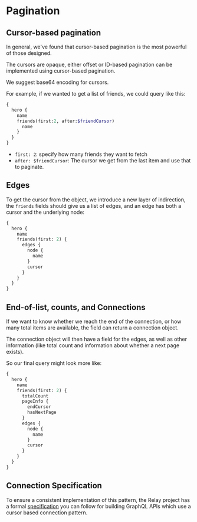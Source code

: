 # Pagination

## Cursor-based pagination

In general, we've found that cursor-based pagination is the most powerful of those designed.

The cursors are opaque, either offset or ID-based pagination can be implemented using cursor-based pagination.

We suggest base64 encoding for cursors.

For example, if we wanted to get a list of friends, we could query like this:

```graphql
{
  hero {
    name
    friends(first:2, after:$friendCursor)
      name
    }
  }
}
```

- `first: 2`: specify how many friends they want to fetch
- `after: $friendCursor`: The cursor we get from the last item and use that to paginate.


## Edges

To get the cursor from the object, we introduce a new layer of indirection, the `friends` fields should give us a list of edges, and an edge has both a cursor and the underlying node:

```graphql
{
  hero {
    name
    friends(first: 2) {
      edges {
        node {
          name
        }
        cursor
      }
    }
  }
}
```


## End-of-list, counts, and Connections

If we want to know whether we reach the end of the connection, or how many total items are available, the field can return a connection object.

The connection object will then have a field for the edges, as well as other information (like total count and information about whether a next page exists).

So our final query might look more like:

```graphql
{
  hero {
    name
    friends(first: 2) {
      totalCount
      pageInfo {
        endCursor
        hasNextPage
      }
      edges {
        node {
          name
        }
        cursor
      }
    }
  }
}
```

## Connection Specification

To ensure a consistent implementation of this pattern, the Relay project has a formal [specification](https://facebook.github.io/relay/graphql/connections.htm) you can follow for building GraphQL APIs which use a cursor based connection pattern.